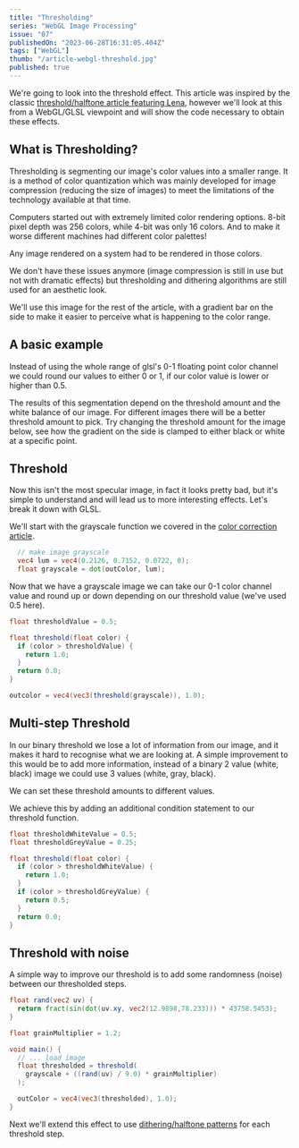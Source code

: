 ```yaml
---
title: "Thresholding"
series: "WebGL Image Processing"
issue: "07"
publishedOn: "2023-06-28T16:31:05.404Z"
tags: ["WebGL"]
thumb: "/article-webgl-threshold.jpg"
published: true
---
```


<WebGLImageProcessingIntro />

We're going to look into the threshold effect. This article was inspired by the classic [threshold/halftone article featuring Lena](), however we'll look at this from a WebGL/GLSL viewpoint and will show the code necessary to obtain these effects.

## What is Thresholding?
Thresholding is segmenting our image's color values into a smaller range. It is a method of color quantization which was mainly developed for image compression (reducing the size of images) to meet the limitations of the technology available at that time.

Computers started out with extremely limited color rendering options. 8-bit pixel depth was 256 colors, while 4-bit was only 16 colors. And to make it worse different machines had different color palettes!

Any image rendered on a system had to be rendered in those colors.

We don't have these issues anymore (image compression is still in use but not with dramatic effects) but thresholding and dithering algorithms are still used for an aesthetic look.

We'll use this image for the rest of the article, with a gradient bar on the side to make it easier to perceive what is happening to the color range.

## A basic example
Instead of using the whole range of glsl's 0-1 floating point color channel we could round our values to either 0 or 1, if our color value is lower or higher than 0.5.

The results of this segmentation depend on the threshold amount and the white balance of our image. For different images there will be a better threshold amount to pick. Try changing the threshold amount for the image below, see how the gradient on the side is clamped to either black or white at a specific point.

<Dither step="1-threshold" />

## Threshold

Now this isn't the most specular image, in fact it looks pretty bad, but it's simple to understand and will lead us to more interesting effects. Let's break it down with GLSL.

We'll start with the grayscale function we covered in the [color correction article]().

```glsl
  // make image grayscale
  vec4 lum = vec4(0.2126, 0.7152, 0.0722, 0);
  float grayscale = dot(outColor, lum);
```

Now that we have a grayscale image we can take our 0-1 color channel value and round up or down depending on our threshold value (we've used 0.5 here).

```glsl
float thresholdValue = 0.5;

float threshold(float color) {
  if (color > thresholdValue) {
    return 1.0;
  }
  return 0.0;
}

outcolor = vec4(vec3(threshold(grayscale)), 1.0);
```

## Multi-step Threshold

In our binary threshold we lose a lot of information from our image, and it makes it hard to recognise what we are looking at. A simple improvement to this would be to add more information, instead of a binary 2 value (white, black) image we could use 3 values (white, gray, black).

We can set these threshold amounts to different values.

<Dither step="2-threshold-steps" />

We achieve this by adding an additional condition statement to our threshold function.

```glsl
float thresholdWhiteValue = 0.5;
float thresholdGreyValue = 0.25;

float threshold(float color) {
  if (color > thresholdWhiteValue) {
    return 1.0;
  }
  if (color > thresholdGreyValue) {
    return 0.5;
  }
  return 0.0;
}
```

## Threshold with noise

A simple way to improve our threshold is to add some randomness (noise) between our thresholded steps.

<Dither step="3-threshold-noise" />

```glsl
float rand(vec2 uv) {
  return fract(sin(dot(uv.xy, vec2(12.9898,78.233))) * 43758.5453);
}

float grainMultiplier = 1.2;

void main() {
  // ... load image 
  float thresholded = threshold(
    grayscale + ((rand(uv) / 9.0) * grainMultiplier)
  );

  outColor = vec4(vec3(thresholded), 1.0);
}
```

Next we'll extend this effect to use [dithering/halftone patterns](/p/2023-07-webgl-08-dithering) for each threshold step.
